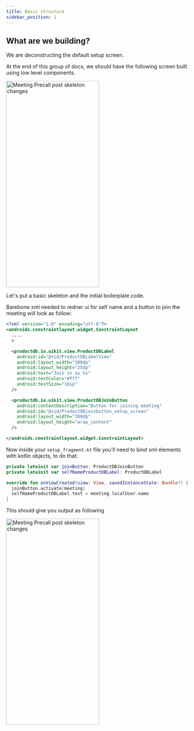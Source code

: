 ```yaml
---
title: Basic structure
sidebar_position: 1
---
```


## What are we building?

We are deconstructing the default setup screen.

At the end of this group of docs, we should have the following screen built using low level components.

<img
  src="/static/mobile/build-pre-call-ui/skeleton-page/meeting-precall.png"
  width="252"
  height="560"
  alt="Meeting Precall post skeleton changes"
  className="mb-10"
/>

Let's put a basic skeleton and the initial boilerplate code.

Barebone xml needed to redner ui for self name and a button to join the meeting will look as follow:

```xml
<?xml version="1.0" encoding="utf-8"?>
<androidx.constraintlayout.widget.ConstraintLayout 
  ....
  >

  <productdb.io.uikit.view.ProductDBLabel
    android:id="@+id/ProductDBLabelView"
    android:layout_width="300dp"
    android:layout_height="25dp"
    android:text="Join in as %s"
    android:textColor="#fff"
    android:textSize="16sp"
  />

  <productdb.io.uikit.view.ProductDBJoinButton
    android:contentDescription="Button for joining meeting"
    android:id="@+id/ProductDBjoinbutton_setup_screen"
    android:layout_width="300dp"
    android:layout_height="wrap_content"
  />

</androidx.constraintlayout.widget.ConstraintLayout>
```

Now inside your `setup_fragment.kt` file you'll need to bind xml elements with kotlin objects, to do that:

```kotlin
private lateinit var joinButton: ProductDBJoinButton
private lateinit var selfNameProductDBLabel: ProductDBLabel

override fun onViewCreated(view: View, savedInstanceState: Bundle?) {
  joinButton.activate(meeting)
  selfNameProductDBLabel.text = meeting.localUser.name
}
```

This should give you output as following

<img
  src="/static/mobile/build-pre-call-ui/skeleton-page/android-setup-custom-preview.png"
  width="252"
  height="560"
  alt="Meeting Precall post skeleton changes"
  className="mb-10"
/>
